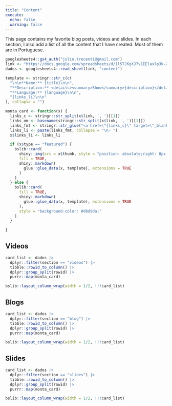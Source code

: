 ```yaml
---
title: "Content"
execute:
  echo: false
  warning: false
---
```


This page contains my favorite blog posts, videos and slides. In each section, I also add a list of all the content that I have created. Most of them are in Portuguese.

```r
googlesheets4::gs4_auth("julio.trecenti@gmail.com")
link <- "https://docs.google.com/spreadsheets/d/1l5TJKgXJ7v1EElaxlp3k-ZyEUDOM_0eSAp04O7LFh8E/edit#gid=0"
dados <- googlesheets4::read_sheet(link, "content")
```


```{=html}
<style>
  .card-body > p {
    margin-bottom: 0px;
  }

  .bslib-gap-spacing {
    gap: 0px;
  }

  details {
    margin-bottom: 0px;
  }

  .hide-img {
    display: none;
  }
</style>
```

```r

template <- stringr::str_c(c(
  "\n\n**Name:** {title}\n\n",
  "**Description:** <details><summary>Show</summary>{description}</details>\n\n",
  "**Language:** {language}\n\n",
  "{links_li}\n\n"
), collapse = "")

monta_card <- function(x) {
  links_c <- stringr::str_split(x$link, ', ')[[1]]
  links_nm <- basename(stringr::str_split(x$link, ', ')[[1]])
  links_fmt <- stringr::str_glue("<a href=\"{links_c}\" target=\"_blank\">Link</a>")
  links_li <- paste(links_fmt, collapse = "\n- ")
  x$links_li <- links_li

  if (x$type == "featured") {
    bslib::card(
      shiny::img(src = x$thumb, style = "position: absolute;right: 0px; top: 0px; width:160px; opacity: 0.2;"),
      fill = TRUE,
      shiny::markdown(
        glue::glue_data(x, template), extensions = TRUE
      )
    )
  } else {
    bslib::card(
      fill = TRUE,
      shiny::markdown(
        glue::glue_data(x, template), extensions = TRUE
      ),
      style = "background-color: #d8d9da;"
    )
  }

}

```

## Videos

```r
card_list <- dados |>
  dplyr::filter(section == "videos") |>
  tibble::rowid_to_column() |>
  dplyr::group_split(rowid) |>
  purrr::map(monta_card)

bslib::layout_column_wrap(width = 1/2, !!!card_list)
```

## Blogs

```r
card_list <- dados |>
  dplyr::filter(section == "blog") |>
  tibble::rowid_to_column() |>
  dplyr::group_split(rowid) |>
  purrr::map(monta_card)

bslib::layout_column_wrap(width = 1/2, !!!card_list)
```

## Slides

```r
card_list <- dados |>
  dplyr::filter(section == "slides") |>
  tibble::rowid_to_column() |>
  dplyr::group_split(rowid) |>
  purrr::map(monta_card)

bslib::layout_column_wrap(width = 1/2, !!!card_list)
```


